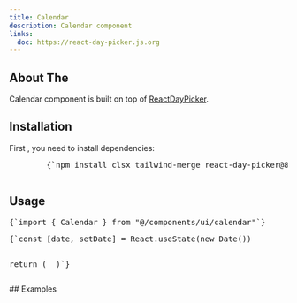 ```yaml
---
title: Calendar
description: Calendar component
links:
  doc: https://react-day-picker.js.org
---
```


<ComponentPreview name="calendar-demo" />

## About The

<MdxBadge>Calendar</MdxBadge> component is built on top of
[ReactDayPicker](https://daypicker.dev/). 
## Installation
<div className="not-prose px-4 md:px-0">
  <Step>
    <StepItem title="Install Dependencies">
      First , you need to install dependencies:
      <Pre className="language-bash">
        {`npm install clsx tailwind-merge react-day-picker@8.10.1 date-fns`}
      </Pre>
    </StepItem>
    <StepItem title="Create utils.ts">
      <ComponentUtilsText />
      <ComponentUtils />
    </StepItem>
    <StepItem title="Create Calendar Component">
      <ComponentSource name="calendar-demo" />
    </StepItem>
  </Step>
</div>

## Usage

<div className="not-prose space-y-6">
  <Pre>{`import { Calendar } from "@/components/ui/calendar"`}</Pre>
  <Pre>{`const [date, setDate] = React.useState<Date | undefined>(new Date())
 
return (
  <Calendar
    mode="single"
    selected={date}
    onSelect={setDate}
    className="rounded-md border"
  />
)`}</Pre>
</div>
## Examples
<ComponentPreview name="date-picker-demo" />
